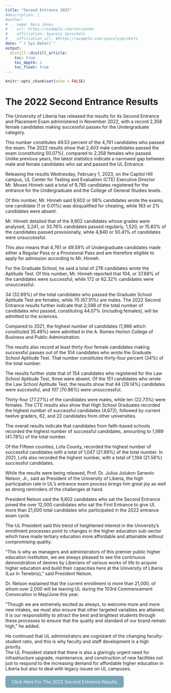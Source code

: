 ```yaml
---
title: "Second Entrance 2022"
#description: |
#author:
#  - name: Nora Jones 
#    url: https://example.com/norajones
#    affiliation: Spacely Sprockets
#    affiliation_url: #https://example.com/spacelysprokets
date: "`r Sys.Date()`"
output: 
  distill::distill_article:
    toc: true
    toc_depth: 2
    toc_float: true
---
```


```r
knitr::opts_chunk$set(echo = FALSE)
```

# The 2022 Second Entrance Results

The University of Liberia has released the results for its Second Entrance and Placement Exam administered in November 2022, with a record 2,358 female candidates making successful passes for the Undergraduate category.    

This number constitutes 49.53 percent of the 4,761 candidates who passed the exam.
The 2022 results show that 2,403 male candidates passed the exam (constituting 50.07%), compared to 2,358 females who passed.
Unlike previous years, the latest statistics indicate a narrowed gap between male and female candidates who sat and passed the UL Entrance.    

Releasing the results Wednesday, February 1, 2023, on the Capitol Hill campus, UL Center for Testing and Evaluation (CTE) Executive Director Mr. Moses Hinneh said a total of 9,785 candidates registered for the entrance for the Undergraduate and the College of General Studies levels.

Of this number, Mr. Hinneh said 9,602 or 98% candidates wrote the exams, one candidate (1 or 0.01%) was disqualified for cheating, while 183 or 2% candidates were absent.


Mr. Hinneh detailed that of the 9,602 candidates whose grades were analysed, 3,241, or 33.76% candidates passed regularly, 1,520, or 15.83% of the candidates passed provisionally, while 4,840 or 50.41% of candidates were unsuccessful.


This also means that 4,761 or 49.59% of Undergraduate candidates made either a Regular Pass or a Provisional Pass and are therefore eligible to apply for admission according to Mr. Hinneh.

For the Graduate School, he said a total of 276 candidates wrote the Aptitude Test. Of this number, Mr. Hinneh reported that 104, or 37.68% of the candidates were successful, while 172 or 62.32% candidates were unsuccessful.

34  (32.69%) of the total candidates who passed the Graduate School Aptitude Test are females, while 70 (67.31%) are males.
The 2022 Second Entrance results further indicate that 2,098 of the total number of candidates who passed, constituting 44.07% (including females), will be admitted to the sciences.


Compared to 2021, the highest number of candidates (1,966 which constituted 35.49%) were admitted in the A. Romeo Horton College of Business and Public Administration.

The results also record at least thirty-four female candidates making successful passes out of the 104 candidates who wrote the Graduate School Aptitude Test. 
That number constitutes thirty-four percent (34%) of the total number.    


The results further state that of 154 candidates who registered for the Law School Aptitude Test, three were absent.
Of the 151 candidates who wrote the Law School Aptitude Test, the results show that 44 (29.14%) candidates were successful, and 107 (70.86%) were unsuccessful.    

 Thirty-four (77.27%) of the candidates were males, while ten (22.73%) were females. The CTE results also show that High School Graduates recorded the highest number of successful candidates (4,672), followed by current twelve graders, 62, and 22 candidates from other universities.    
 
The overall results indicate that candidates from faith-based schools recorded the highest number of successful candidates, amounting to 1,989 (41.78%) of the total number.    


Of the Fifteen counties, Lofa County, recorded the highest number of successful candidates with a total of 1,047 (21.99%) of the total number. In 2021, Lofa also recorded the highest number, with a total of 1,194 (21.56%) successful candidates.    

While the results were being released, Prof. Dr. Julius Julukon Sarwolo Nelson, Jr., said as President of the University of Liberia, the high participation rate in UL’s entrance exam process brings him great joy as well as strong reminders of the challenges at hand.    

President Nelson said the 9,602 candidates who sat the Second Entrance joined the over 12,000 candidates who sat the First Entrance to give UL more than 21,000 total candidates who participated in the 2022 entrance exam cycle.    

The UL President said this trend of heightened interest in the University’s enrollment processes point to changes in the higher education sub-sector which have made tertiary education more affordable and attainable without compromising quality.    

“This is why as managers and administrators of this premier public higher education institution, we are always pleased to see the continuous demonstration of desires by Liberians of various works of life to acquire higher education and build their capacities here at the University of Liberia (Lux In Tenebris),” said President Nelson.    

Dr. Nelson explained that the current enrollment is more than 21,000, of whom over 2,000 will be leaving UL during the 103rd Commencement Convocation in May/June this year.    

“Though we are extremely excited as always, to welcome more and more new intakes, we must also ensure that other targeted variables are attained. It is our responsibility to attract the best and brightest students through these processes to ensure that the quality and standard of our brand remain high,” he added.    

He continued that UL administrators are cognizant of the changing faculty-student ratio, and this is why faculty and staff development is a high priority.    
The UL President stated that there is also a glaringly urgent need for infrastructure upgrade, maintenance, and construction of new facilities not just to respond to the increasing demand for affordable higher education in Liberia but also to deal with legacy issues on UL campuses.    



<html>
  <head>
    <title>Title of the document</title>
    <style>
      .button {
        display: inline-block;
        padding: 10px 20px;
        text-align: center;
        text-decoration: none;
        color: #ffffff;
        background-color: #7aa8b7;
        border-radius: 6px;
        outline: none;
        transition: 0.3s;
      }
      .button:hover {
        background-color: #c2c7c7;
      }
    </style>
  </head>
  <body>
    <a class="button" href="https://l.facebook.com/l.php?u=https%3A%2F%2Frstudio-pubs-static.s3.amazonaws.com%2F997522_0f5730b119e645c9a3db087df413c799.html%3Ffbclid%3DIwAR0KHNrEv-rQOAsWC4UN7UapoBeLulaJ2zU_XmWSd5386oGtS5MbTtrZhDw%23exam-results&h=AT1I28J5x1A0p-qeN7w3aDJGh_q5SlL7pCRees_3lDq8DpUR0vwF_BcJFNoZRi9H0lq8VM4bhdMCQ-SPMuvsbFocl8YspYGDPnjelW4ksITuxvJXZFIoVNdsizXoL4I_77ZJfpe4FQ&__tn__=-UK-R&c[0]=AT1L_a6u6RqAkRxcRgGuLs7PuQxjaTq5dg1tnHTu2BE3GzkLnL0oG3gGlDp3phXQ5muDanpPimzI5PqIyg2wvZm-x1MCBhyX6zhxQfxmleSqljg7J_n0L3TQHJ769fxYmKkdFPK5uqDhWA80kIBvUtRTE-iEHbIQQttV2uI5UISgPfAJ2csi-aV25SUTPZGzkrtGoGE-_Y-Z">Click Here For The 2022 Second Entrance Results</a>
  </body>
</html>